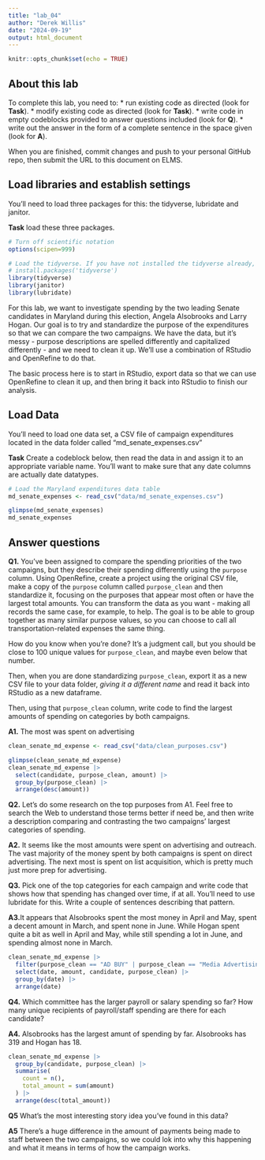 ```yaml
---
title: "lab_04"
author: "Derek Willis"
date: "2024-09-19"
output: html_document
---
```


```r
knitr::opts_chunk$set(echo = TRUE)
```

## About this lab

To complete this lab, you need to: \* run existing code as directed (look for **Task**). \* modify existing code as directed (look for **Task**). \* write code in empty codeblocks provided to answer questions included (look for **Q**). \* write out the answer in the form of a complete sentence in the space given (look for **A**).

When you are finished, commit changes and push to your personal GitHub repo, then submit the URL to this document on ELMS.

## Load libraries and establish settings

You'll need to load three packages for this: the tidyverse, lubridate and janitor.

**Task** load these three packages.

```r
# Turn off scientific notation
options(scipen=999)

# Load the tidyverse. If you have not installed the tidyverse already, remove the # from the next line and run it first.  
# install.packages('tidyverse')
library(tidyverse)
library(janitor)
library(lubridate)

```

For this lab, we want to investigate spending by the two leading Senate candidates in Maryland during this election, Angela Alsobrooks and Larry Hogan. Our goal is to try and standardize the purpose of the expenditures so that we can compare the two campaigns. We have the data, but it's messy - purpose descriptions are spelled differently and capitalized differently - and we need to clean it up. We'll use a combination of RStudio and OpenRefine to do that.

The basic process here is to start in RStudio, export data so that we can use OpenRefine to clean it up, and then bring it back into RStudio to finish our analysis.

## Load Data

You'll need to load one data set, a CSV file of campaign expenditures located in the data folder called "md_senate_expenses.csv"

**Task** Create a codeblock below, then read the data in and assign it to an appropriate variable name. You'll want to make sure that any date columns are actually date datatypes.

```r
# Load the Maryland expenditures data table
md_senate_expenses <- read_csv("data/md_senate_expenses.csv")

glimpse(md_senate_expenses)
md_senate_expenses
```

## Answer questions

**Q1.** You've been assigned to compare the spending priorities of the two campaigns, but they describe their spending differently using the `purpose` column. Using OpenRefine, create a project using the original CSV file, make a copy of the `purpose` column called `purpose_clean` and then standardize it, focusing on the purposes that appear most often or have the largest total amounts. You can transform the data as you want - making all records the same case, for example, to help. The goal is to be able to group together as many similar purpose values, so you can choose to call all transportation-related expenses the same thing.

How do you know when you're done? It's a judgment call, but you should be close to 100 unique values for `purpose_clean`, and maybe even below that number.

Then, when you are done standardizing `purpose_clean`, export it as a new CSV file to your data folder, *giving it a different name* and read it back into RStudio as a new dataframe.

Then, using that `purpose_clean` column, write code to find the largest amounts of spending on categories by both campaigns.

**A1.** The most was spent on advertising

```r
clean_senate_md_expense <- read_csv("data/clean_purposes.csv")

glimpse(clean_senate_md_expense)
clean_senate_md_expense |>
  select(candidate, purpose_clean, amount) |>
  group_by(purpose_clean) |>
  arrange(desc(amount))
```

**Q2.** Let's do some research on the top purposes from A1. Feel free to search the Web to understand those terms better if need be, and then write a description comparing and contrasting the two campaigns' largest categories of spending.

**A2.** It seems like the most amounts were spent on advertising and outreach. The vast majority of the money spent by both campaigns is spent on direct advertising. The next most is spent on list acquisition, which is pretty much just more prep for advertising. 

**Q3.** Pick one of the top categories for each campaign and write code that shows how that spending has changed over time, if at all. You'll need to use lubridate for this. Write a couple of sentences describing that pattern.

**A3.**It appears that Alsobrooks spent the most money in April and May, spent a decent amount in March, and spent none in June. While Hogan spent quite a bit as well in April and May, while still spending a lot in June, and spending almost none in March.

```r
clean_senate_md_expense |>
  filter(purpose_clean == "AD BUY" | purpose_clean == "Media Advertising") |>
  select(date, amount, candidate, purpose_clean) |>
  group_by(date) |>
  arrange(date)
```

**Q4.** Which committee has the larger payroll or salary spending so far? How many unique recipients of payroll/staff spending are there for each candidate?

**A4.** Alsobrooks has the largest amunt of spending by far. Alsobrooks has 319 and Hogan has 18. 

```r
clean_senate_md_expense |>
  group_by(candidate, purpose_clean) |>
  summarise(
    count = n(),
    total_amount = sum(amount)
  ) |>
  arrange(desc(total_amount))
```

**Q5** What's the most interesting story idea you've found in this data?

**A5** There's a huge difference in the amount of payments being made to staff between the two campaigns, so we could lok into why this happening and what it means in terms of how the campaign works.
